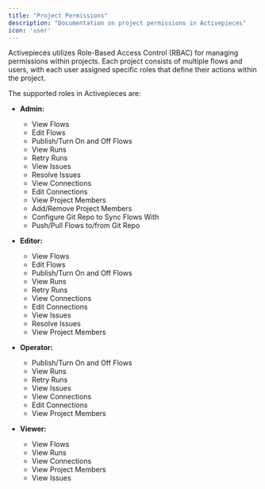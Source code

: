 ```yaml
---
title: "Project Permissions"
description: "Documentation on project permissions in Activepieces"
icon: 'user'
---
```


Activepieces utilizes Role-Based Access Control (RBAC) for managing permissions within projects. Each project consists of multiple flows and users, with each user assigned specific roles that define their actions within the project.

The supported roles in Activepieces are:

- **Admin:**
  - View Flows
  - Edit Flows
  - Publish/Turn On and Off Flows
  - View Runs
  - Retry Runs
  - View Issues
  - Resolve Issues
  - View Connections
  - Edit Connections
  - View Project Members
  - Add/Remove Project Members
  - Configure Git Repo to Sync Flows With
  - Push/Pull Flows to/from Git Repo

- **Editor:**
  - View Flows
  - Edit Flows
  - Publish/Turn On and Off Flows
  - View Runs
  - Retry Runs
  - View Connections
  - Edit Connections
  - View Issues
  - Resolve Issues
  - View Project Members

- **Operator:**
  - Publish/Turn On and Off Flows
  - View Runs
  - Retry Runs
  - View Issues
  - View Connections
  - Edit Connections
  - View Project Members

- **Viewer:**
  - View Flows
  - View Runs
  - View Connections
  - View Project Members
  - View Issues